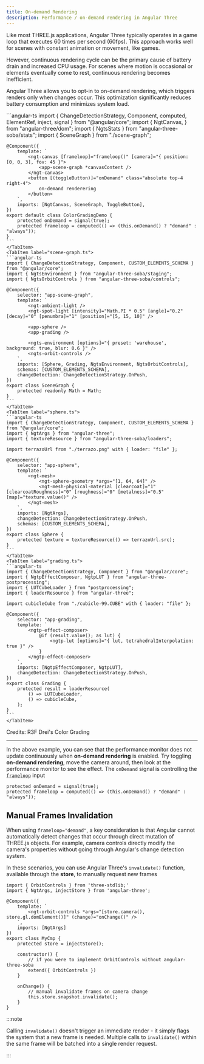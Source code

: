 ```yaml
---
title: On-demand Rendering
description: Performance / on-demand rendering in Angular Three
---
```



Like most THREE.js applications, Angular Three typically operates in a game loop that executes 60 times per second (60fps). This approach works well for scenes with constant animation or movement, like games.

However, continuous rendering cycle can be the primary cause of battery drain and increased CPU usage. For scenes where motion is occasional or elements eventually come to rest, continuous rendering becomes inefficient.

Angular Three allows you to opt-in to on-demand rendering, which triggers renders only when changes occur. This optimization significantly reduces battery consumption and minimizes system load.

<Tabs>
    <TabItem label="canvas.ts">
    ```angular-ts
    import { ChangeDetectionStrategy, Component, computed, ElementRef, inject, signal } from "@angular/core";
    import { NgtCanvas, } from "angular-three/dom";
    import { NgtsStats } from "angular-three-soba/stats";
    import { SceneGraph } from "./scene-graph";

    @Component({
        template: `
            <ngt-canvas [frameloop]="frameloop()" [camera]="{ position: [0, 0, 3], fov: 45 }">
                <app-scene-graph *canvasContent />
            </ngt-canvas>
            <button [(toggleButton)]="onDemand" class="absolute top-4 right-4">
                on-demand renderering
            </button>
        `,
        imports: [NgtCanvas, SceneGraph, ToggleButton],
    })
    export default class ColorGradingDemo {
        protected onDemand = signal(true);
        protected frameloop = computed(() => (this.onDemand() ? "demand" : "always"));
    }
    ```
    </TabItem>
    <TabItem label="scene-graph.ts">
    ```angular-ts
    import { ChangeDetectionStrategy, Component, CUSTOM_ELEMENTS_SCHEMA } from "@angular/core";
    import { NgtsEnvironment } from "angular-three-soba/staging";
    import { NgtsOrbitControls } from "angular-three-soba/controls";

    @Component({
        selector: "app-scene-graph",
        template: `
            <ngt-ambient-light />
            <ngt-spot-light [intensity]="Math.PI * 0.5" [angle]="0.2" [decay]="0" [penumbra]="1" [position]="[5, 15, 10]" />

            <app-sphere />
            <app-grading />

            <ngts-environment [options]="{ preset: 'warehouse', background: true, blur: 0.6 }" />
            <ngts-orbit-controls />
        `,
        imports: [Sphere, Grading, NgtsEnvironment, NgtsOrbitControls],
        schemas: [CUSTOM_ELEMENTS_SCHEMA],
        changeDetection: ChangeDetectionStrategy.OnPush,
    })
    export class SceneGraph {
        protected readonly Math = Math;
    }
    ```
    </TabItem>
    <TabItem label="sphere.ts">
    ```angular-ts
    import { ChangeDetectionStrategy, Component, CUSTOM_ELEMENTS_SCHEMA } from "@angular/core";
    import { NgtArgs } from "angular-three";
    import { textureResource } from "angular-three-soba/loaders";

    import terrazoUrl from "./terrazo.png" with { loader: "file" };

    @Component({
        selector: "app-sphere",
        template: `
            <ngt-mesh>
                <ngt-sphere-geometry *args="[1, 64, 64]" />
                <ngt-mesh-physical-material [clearcoat]="1" [clearcoatRoughness]="0" [roughness]="0" [metalness]="0.5" [map]="texture.value()" />
            </ngt-mesh>
        `,
        imports: [NgtArgs],
        changeDetection: ChangeDetectionStrategy.OnPush,
        schemas: [CUSTOM_ELEMENTS_SCHEMA],
    })
    export class Sphere {
        protected texture = textureResource(() => terrazoUrl.src);
    }
    ```
    </TabItem>
    <TabItem label="grading.ts">
    ```angular-ts
    import { ChangeDetectionStrategy, Component } from "@angular/core";
    import { NgtpEffectComposer, NgtpLUT } from "angular-three-postprocessing";
    import { LUTCubeLoader } from "postprocessing";
    import { loaderResource } from "angular-three";

    import cubicleCube from "./cubicle-99.CUBE" with { loader: "file" };

    @Component({
        selector: "app-grading",
        template: `
            <ngtp-effect-composer>
                @if (result.value(); as lut) {
                    <ngtp-lut [options]="{ lut, tetrahedralInterpolation: true }" />
                }
            </ngtp-effect-composer>
        `,
        imports: [NgtpEffectComposer, NgtpLUT],
        changeDetection: ChangeDetectionStrategy.OnPush,
    })
    export class Grading {
        protected result = loaderResource(
            () => LUTCubeLoader,
            () => cubicleCube,
        );
    }
    ```
    </TabItem>

</Tabs>

<div class="h-[600px] w-full rounded border border-dashed border-accent-600 dark:border-accent-200">
	<ColorGradingDemo client:only />
</div>
<Credit link="https://drei.docs.pmnd.rs/portals/color-grading">Credits: R3F Drei's Color Grading</Credit>

---

In the above example, you can see that the performance monitor does not update continuously when **on-demand rendering** is enabled. Try toggling **on-demand rendering**, move the camera around, then look at the performance monitor to see the effect. The `onDemand` signal is controlling the [`frameloop`](/reference/core/dom/canvas) input

```angular-ts
protected onDemand = signal(true);
protected frameloop = computed(() => (this.onDemand() ? "demand" : "always"));
```

## Manual Frames Invalidation

When using `frameloop="demand"`, a key consideration is that Angular cannot automatically detect changes that occur through direct mutation of THREE.js objects. For example, camera controls directly modify the camera's properties without going through Angular's change detection system.

In these scenarios, you can use Angular Three's `invalidate()` function, available through the **store**, to manually request new frames

```angular-ts
import { OrbitControls } from 'three-stdlib;'
import { NgtArgs, injectStore } from 'angular-three';

@Component({
    template: `
        <ngt-orbit-controls *args="[store.camera(), store.gl.domElement()]" (change)="onChange()" />
    `,
    imports: [NgtArgs]
})
export class MyCmp {
    protected store = injectStore();

    constructor() {
        // if you were to implement OrbitControls without angular-three-soba
        extend({ OrbitControls })
    }

    onChange() {
        // manual invalidate frames on camera change
        this.store.snapshot.invalidate();
    }
}
```

:::note

Calling `invalidate()` doesn't trigger an immediate render - it simply flags the system that a new frame is needed. Multiple calls to `invalidate()` within the same frame will be batched into a single render request.

:::

